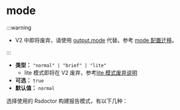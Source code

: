 
# mode

:::warning

- V2 中即将废弃，请使用 [output.mode](/config/options/output#mode) 代替。参考 [mode 配置迁移](/config/options/options-v2#mode)。

:::

- **类型：** `"normal" | "brief" | "lite"`
  - lite 模式即将在 V2 废弃，参考[lite 模式废弃说明](/config/options/options-v2#lite)
- **可选：** `true`
- **默认值：** `normal`

选择使用的 Rsdoctor 构建报告模式，有以下几种：


<ModeIntro />
